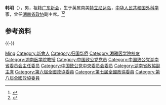 {{Otheruses|other=名为韩明的其他人物|韩明}}

'''韩明'''（{{bd|1929年|}}），男，祖籍[[广东|广东]][[新会县|新会]]，生于英属南美[[特立尼达岛|特立尼达岛]]，[[中华人民共和国|中华人民共和国]][[外科学|外科学]]家，曾任[[湖南省政协|湖南省政协]]副主席。<ref>{{Cite book|title=湖南大辞典|author=禹舜主编; 朱益民, 姚洪波, 易延绶等副主编|publisher=新华出版社|year=1995|isbn=|location=北京|pages=}}</ref><ref>{{Cite book|title=湖南百科全书|author=禹舜主编; 洪期钧副主编|publisher=岳麓书社|year=1999|isbn=|location=长沙|pages=}}</ref>

== 参考资料 ==
{{reflist}}

{{-}}
{{start box}}
{{s-ppo|{{PRC}}[[民主党派|民主党派]]}}
{{s-new}}
{{s-title|[[中国致公党湖南省委员会|中国致公党湖南省委员会]]主任委员|1992年9月－1997年5月}}
{{s-after|[[林子亮|林子亮]]}}
{{end box}}
{{中国人物小作品}}

{{Authority control}}
{{DEFAULTSORT:Han韩}}
[[Category:韩姓|Ming]]
[[Category:新會人|Category:新會人]]
[[Category:归国华侨|Category:归国华侨]]
[[Category:湘雅医学院校友|Category:湘雅医学院校友]]
[[Category:湖南医学院教授|Category:湖南医学院教授]]
[[Category:中国致公党党员|Category:中国致公党党员]]
[[Category:中国致公党湖南省委员会主任委员|Category:中国致公党湖南省委员会主任委员]]
[[Category:中国致公党中央委员会委员|Category:中国致公党中央委员会委员]]
[[Category:湖南省政協副主席|Category:湖南省政協副主席]]
[[Category:第六屆全國政協委員|Category:第六屆全國政協委員]]
[[Category:第七屆全國政協委員|Category:第七屆全國政協委員]]
[[Category:第八屆全國政協委員|Category:第八屆全國政協委員]]